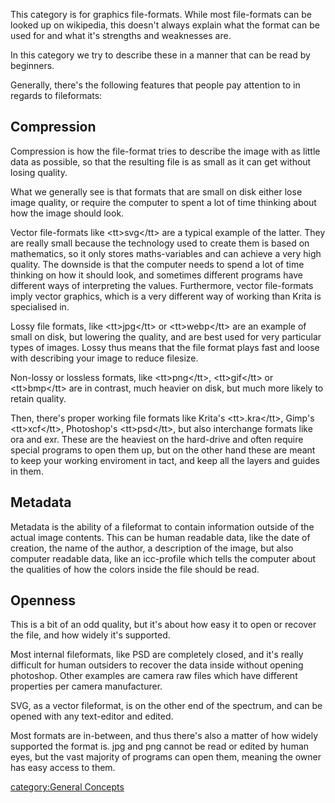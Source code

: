 This category is for graphics file-formats. While most file-formats can be looked up on wikipedia, this doesn't always explain what the format can be used for and what it's strengths and weaknesses are.

In this category we try to describe these in a manner that can be read by beginners.

Generally, there's the following features that people pay attention to in regards to fileformats:

== Compression ==

Compression is how the file-format tries to describe the image with as little data as possible, so that the resulting file is as small as it can get without losing quality.

What we generally see is that formats that are small on disk either lose image quality, or require the computer to spent a lot of time thinking about how the image should look.

Vector file-formats like &lt;tt>svg&lt;/tt> are a typical example of the latter. They are really small because the technology used to create them is based on mathematics, so it only stores maths-variables and can achieve a very high quality. The downside is that the computer needs to spend a lot of time thinking on how it should look, and sometimes different programs have different ways of interpreting the values. Furthermore, vector file-formats imply vector graphics, which is a very different way of working than Krita is specialised in.

Lossy file formats, like &lt;tt>jpg&lt;/tt> or &lt;tt>webp&lt;/tt> are an example of small on disk, but lowering the quality, and are best used for very particular types of images. Lossy thus means that the file format plays fast and loose with describing your image to reduce filesize.

Non-lossy or lossless formats, like &lt;tt>png&lt;/tt>, &lt;tt>gif&lt;/tt> or &lt;tt>bmp&lt;/tt> are in contrast, much heavier on disk, but much more likely to retain quality.

Then, there's proper working file formats like Krita's &lt;tt>.kra&lt;/tt>, Gimp's &lt;tt>xcf&lt;/tt>, Photoshop's &lt;tt>psd&lt;/tt>, but also interchange formats like ora and exr. These are the heaviest on the hard-drive and often require special programs to open them up, but on the other hand these are meant to keep your working enviroment in tact, and keep all the layers and guides in them.

== Metadata ==

Metadata is the ability of a fileformat to contain information outside of the actual image contents. This can be human readable data, like the date of creation, the name of the author, a description of the image, but also computer readable data, like an icc-profile which tells the computer about the qualities of how the colors inside the file should be read.

== Openness ==
This is a bit of an odd quality, but it's about how easy it to open or recover the file, and how widely it's supported.

Most internal fileformats, like PSD are completely closed, and it's really difficult for human outsiders to recover the data inside without opening photoshop. Other examples are camera raw files which have different properties per camera manufacturer.

SVG, as a vector fileformat, is on the other end of the spectrum, and can be opened with any text-editor and edited.

Most formats are in-between, and thus there's also a matter of how widely supported the format is. jpg and png cannot be read or edited by human eyes, but the vast majority of programs can open them, meaning the owner has easy access to them.

[[category:General Concepts]]
